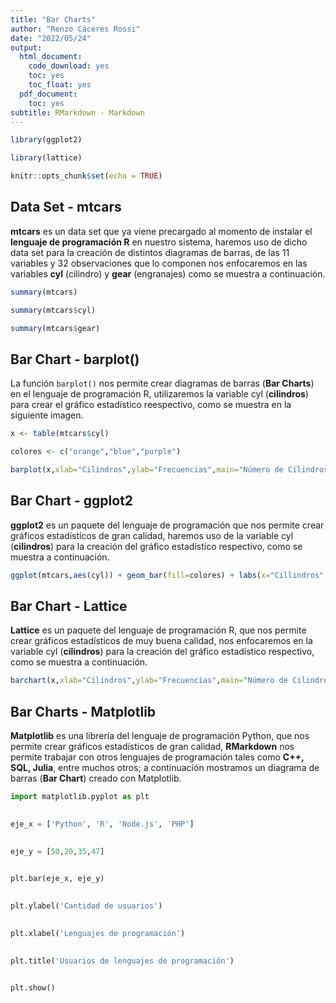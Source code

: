 ```yaml
---
title: "Bar Charts"
author: "Renzo Cáceres Rossi"
date: "2022/05/24"
output:
  html_document:
    code_download: yes
    toc: yes
    toc_float: yes
  pdf_document:
    toc: yes
subtitle: RMarkdown - Markdown
---
```


<!-- Añadir comentarios a nuestro documento RMarkdown - HTML tags -->

```r

library(ggplot2)

library(lattice)

knitr::opts_chunk$set(echo = TRUE)
```


## Data Set - mtcars

**mtcars** es un data set que ya viene precargado al momento de instalar el **lenguaje de programación R** en nuestro sistema, haremos uso de dicho data set para la creación de distintos diagramas de barras, de las 11 variables y 32 observaciones que lo componen nos enfocaremos en las variables **cyl** (cilindro) y **gear** (engranajes) como se muestra a continuación.

```r
summary(mtcars)

summary(mtcars$cyl)

summary(mtcars$gear)
```

## Bar Chart - barplot()

La función  `barplot()` nos permite crear diagramas de barras (**Bar Charts**) en el lenguaje de programación R, utilizaremos la variable cyl (**cilindros**) para crear el gráfico estadístico reespectivo, como se muestra en la siguiente imagen.


```r
x <- table(mtcars$cyl)

colores <- c("orange","blue","purple")

barplot(x,xlab="Cilindros",ylab="Frecuencias",main="Número de Cilindros",col=colores)
```

## Bar Chart - ggplot2

**ggplot2** es un paquete del lenguaje de programación que nos permite crear gráficos estadísticos de gran calidad, haremos uso de la variable cyl (**cilindros**) para la creación del gráfico estadístico respectivo, como se muestra a continuación.

```r
ggplot(mtcars,aes(cyl)) + geom_bar(fill=colores) + labs(x="Cillindros",y="Frecuencias",title="Número de Cilindros") + theme_dark()

```


## Bar Chart - Lattice

**Lattice** es un paquete del lenguaje de programación R, que nos permite crear gráficos estadísticos de muy buena calidad, nos enfocaremos en la variable cyl (**cilindros**) para la creación del gráfico estadístico respectivo, como se muestra a continuación.

```r
barchart(x,xlab="Cilindros",ylab="Frecuencias",main="Número de Cilindros",col=colores,horizontal=FALSE)

```


## Bar Charts - Matplotlib

**Matplotlib** es una librería del lenguaje de programación Python, que nos permite crear gráficos estadísticos de gran calidad, **RMarkdown** nos permite trabajar con otros lenguajes de programación tales como **C++, SQL, Julia**, entre muchos otros; a continuación mostramos un diagrama de barras (**Bar Chart**) creado con Matplotlib.


```python
import matplotlib.pyplot as plt
 

eje_x = ['Python', 'R', 'Node.js', 'PHP']
 

eje_y = [50,20,35,47]
 

plt.bar(eje_x, eje_y)
 

plt.ylabel('Cantidad de usuarios')
 

plt.xlabel('Lenguajes de programación')
 

plt.title('Usuarios de lenguajes de programación')
 

plt.show()

```







